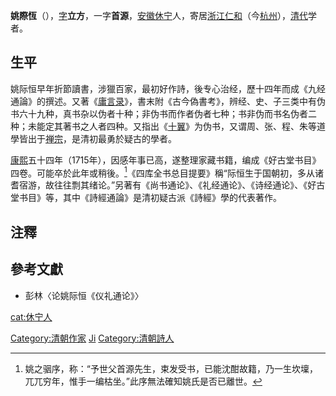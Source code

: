 {{multiple issues|
{{copyedit|time=2019-01-04T13:38:25+00:00}}
{{onesource|time=2019-01-04T13:38:25+00:00}}
}}
'''姚際恆'''（{{bd|1647年|<ref>日人村山吉广推测生于顺治四年（1647年）</ref>|約1715年||catIdx=Y姚}}），[[表字|字]]'''立方'''，一字'''首源'''，[[安徽|安徽]][[休宁|休宁]]人，寄居[[浙江|浙江]][[仁和县|仁和]]（今[[杭州|杭州]]），[[清代|清代]]学者。
==生平==
姚际恒早年折節讀書，涉獵百家，最初好作詩，後专心治经，歷十四年而成《九经通論》的撰述。又著《[[庸言录|庸言录]]》，書末附《古今偽書考》，辨经、史、子三类中有伪书六十九种，真书杂以伪者十种；非伪书而作者伪者七种；书非伪而书名伪者二种；未能定其著书之人者四种。又指出《[[十翼|十翼]]》为伪书，又谓周、张、程、朱等道學皆出于[[禅宗|禅宗]]，是清初最勇於疑古的學者。

[[康熙|康熙]]五十四年（1715年），因感年事已高，遂整理家藏书籍，编成《好古堂书目》四卷。可能卒於此年或稍後。<ref>姚之骃序，称：“予世父首源先生，束发受书，已能沈酣故籍，乃一生坎壈，兀兀穷年，惟手一编枯坐。”此序無法確知姚氏是否已離世。</ref>《四库全书总目提要》稱“际恒生于国朝初，多从诸耆宿游，故往往剽其绪论。”另著有《尚书通论》、《礼经通论》、《诗经通论》、《好古堂书目》等，其中《詩經通論》是清初疑古派《詩經》學的代表著作。

==注釋==
<div class="references-small">
<references />
</div>

==參考文獻==
* 彭林〈论姚际恒《仪礼通论》〉

{{normdaten}}
{{DEFAULTSORT:yao jiheng}}
[[Category:清朝作家|Category:清朝作家]]
[[Category:姚姓|Ji]]
[[cat:休宁人|cat:休宁人]]
[[Category:清朝詩人|Category:清朝詩人]]
